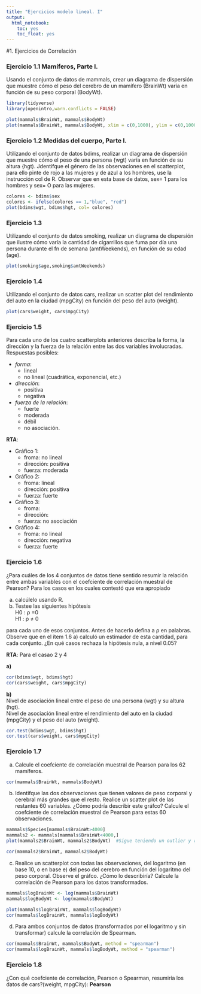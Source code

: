 ```yaml
---
title: "Ejercicios modelo lineal. I"
output:
  html_notebook:
    toc: yes
    toc_float: yes
---
```


#1. Ejercicios de Correlación

### Ejercicio 1.1 Mamíferos, Parte I.
Usando el conjunto de datos de mammals, crear un diagrama de dispersión que muestre cómo el peso del cerebro de un mamífero (BrainWt) varía en función de su peso corporal (BodyWt).
```r
library(tidyverse)
library(openintro,warn.conflicts = FALSE)

```

```r
plot(mammals$BrainWt, mammals$BodyWt)
plot(mammals$BrainWt, mammals$BodyWt, xlim = c(0,1000), ylim = c(0,1000))
```


### Ejercicio 1.2 Medidas del cuerpo, Parte I. 
Utilizando el conjunto de datos bdims, realizar un diagrama de dispersión que muestre cómo el peso de una persona {wgt) varía en función de su altura {hgt). Jdentifque el género de las observaciones en el scatterplot, para ello pinte de rojo a las mujeres y de azul a los hombres, use la instrucción col de R. Observar que en esta base de datos, sex= 1 para los hombres y sex= O para las mujeres.

```r
colores <- bdims$sex
colores <- ifelse(colores == 1,"blue", "red")
plot(bdims$wgt, bdims$hgt, col= colores)
```



### Ejercicio 1.3 
Utilizando el conjunto de datos smoking, realizar un diagrama de dispersión que ilustre cómo varía la cantidad de cigarrillos que fuma por día una persona durante el fn de semana (amtWeekends), en función de su edad (age).

```r
plot(smoking$age,smoking$amtWeekends)
```


### Ejercicio 1.4
Utilizando el conjunto de datos cars, realizar un scatter plot del rendimiento del auto en la ciudad (mpgCity) en función del peso del auto (weight).

```r
plot(cars$weight, cars$mpgCity)
```


### Ejercicio 1.5 
Para cada uno de los cuatro scatterplots anteriores describa la forma, la dirección y la fuerza de la relación entre las dos variables involucradas. Respuestas posibles:

* _forma_:
    + lineal
    + no lineal (cuadrática, exponencial, etc.)

* _dirección_: 
    * positiva
    * negativa

* _fuerza de la relación_: 
    * fuerte
    * moderada
    * débil
    * no asociación.

__RTA__:    

* Gráfico 1:
    * froma: no lineal
    * dirección: positiva
    * fuerza: moderada
* Gráfico 2:
    * froma: lineal
    * dirección: positiva
    * fuerza: fuerte
* Gráfico 3:
    * froma:  
    * dirección:
    * fuerza: no asociación
* Gráfico 4:
    * froma: no lineal 
    * dirección: negativa
    * fuerza: fuerte
   
   
### Ejercicio 1.6 
¿Para cuáles de los 4 conjuntos de datos tiene sentido resumir la relación entre ambas variables con el coefciente de correlación muestral de Pearson? Para los casos en los cuales contestó que era apropiado        

a) calcúlelo usando R.        
b) Testee las siguientes hipótesis     
H0 : ρ =0        
H1 : ρ $\neq$ 0         

para cada uno de esos conjuntos. Antes de hacerlo defina a ρ en palabras. Observe que en el ítem 1.6 a) calculó un estimador de esta cantidad, para cada conjunto. ¿En qué casos rechaza la hipótesis nula, a nivel 0.05?
   
   
__RTA__: Para el casao 2 y 4    

__a)__ 
```r
cor(bdims$wgt, bdims$hgt)
cor(cars$weight, cars$mpgCity)
```

__b)__        
Nivel de asociación lineal entre el peso de una persona (wgt) y su altura (hgt).      
Nivel de asociación lineal entre el rendimiento del auto en la ciudad (mpgCity) y el peso del auto (weight).

```r
cor.test(bdims$wgt, bdims$hgt)
cor.test(cars$weight, cars$mpgCity)
```

### Ejercicio 1.7 

 a) Calcule el coefciente de correlación muestral de Pearson para los 62 mamíferos.

```r
cor(mammals$BrainWt, mammals$BodyWt)
```


 b) Identifque las dos observaciones que tienen valores de peso corporal y cerebral más grandes que el resto. Realice un scatter plot de las restantes 60 variables. ¿Cómo podría describir este gráfco? Calcule el coefciente de correlación muestral de Pearson para estas 60 observaciones.

```r
mammals$Species[mammals$BrainWt>4000]
mammals2 <- mammals[mammals$BrainWt<4000,]
plot(mammals2$BrainWt, mammals2$BodyWt)  #Sigue teniendo un outlier y relación no lineal

cor(mammals2$BrainWt, mammals2$BodyWt)

```


c) Realice un scatterplot con todas las observaciones, del logaritmo (en base 10, o en base e) del peso del cerebro en función del logaritmo del peso corporal. Observe el gráfco. ¿Cómo lo describiría? Calcule la correlación de Pearson para los datos transformados.
  
  
```r
mammals$logBrainWt <- log(mammals$BrainWt)
mammals$logBodyWt <- log(mammals$BodyWt)

plot(mammals$logBrainWt, mammals$logBodyWt)
cor(mammals$logBrainWt, mammals$logBodyWt)
```
  
   
d) Para ambos conjuntos de datos (transformados por el logaritmo y sin transformar) calcule la correlación de Spearman.

```r
cor(mammals$BrainWt, mammals$BodyWt, method = "spearman")
cor(mammals$logBrainWt, mammals$logBodyWt, method = "spearman")
```

### Ejercicio 1.8 
¿Con qué coefciente de correlación, Pearson o Spearman, resumiría los datos de cars?(weight, mpgCity):
__Pearson__
